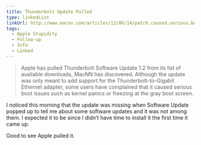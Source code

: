 ```yaml
---
title: Thunderbolt Update Pulled
type: linkedList
linkUrl: http://www.macnn.com/articles/12/06/14/patch.caused.serious.boot.issues/
tags:
  - Apple Stupidity
  - Follow-up
  - Info
  - Linked
---
```


> Apple has pulled Thunderbolt Software Update 1.2 from its list of available downloads, MacNN has discovered. Although the update was only meant to add support for the Thunderbolt-to-Gigabit Ethernet adapter, some users have complained that it caused serious boot issues such as kernel panics or freezing at the gray boot screen.

I noticed this morning that the update was missing when Software Update popped up to tell me about some software updates and it was not among them. I expected it to be since I didn’t have time to install it the first time it came up.

Good to see Apple pulled it.
